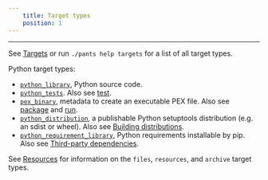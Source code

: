 ```yaml
---
    title: Target types
    position: 1
---
```


---

See [Targets](reference:reference-all-targets) or run `./pants help targets` for a list of all target types.

Python target types:

- [`python_library`](reference:reference-python_library), Python source code.
- [`python_tests`](reference:reference-python_tests). Also see [test](../goals/test.mdx).
- [`pex_binary`](reference:reference-pex_binary), metadata to create an executable PEX file. Also see [package](../goals/package.mdx) and [run](../goals/run.mdx).
- [`python_distribution`](reference:reference-python_distribution), a publishable Python setuptools distribution (e.g. an sdist or wheel). Also see [Building distributions](./building-distributions.mdx).
- [`python_requirement_library`](reference:reference-python_requirement_library), Python requirements installable by pip. Also see [Third-party dependencies](./third-party-dependencies.mdx).

See [Resources](../../using-pants/resources-and-archives.mdx) for information on the `files`, `resources`, and `archive` target types.





